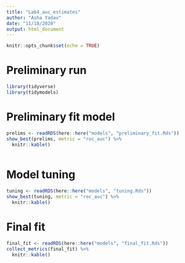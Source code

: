 ```yaml
---
title: "Lab4_auc_estimates"
author: "Asha Yadav"
date: "11/10/2020"
output: html_document
---
```


```r
knitr::opts_chunk$set(echo = TRUE)
```

# Preliminary run

```r
library(tidyverse)
library(tidymodels)
```

# Preliminary fit model
```r
prelims <- readRDS(here::here("models", "preliminary_fit.Rds"))
show_best(prelims, metric = "roc_auc") %>%
  knitr::kable()
  
```

# Model tuning

```r
tuning <- readRDS(here::here("models", "tuning.Rds"))
show_best(tuning, metric = "roc_auc") %>%
  knitr::kable()

```

# Final fit

```r
final_fit <- readRDS(here::here("models", "final_fit.Rds"))
collect_metrics(final_fit) %>%
  knitr::kable()
  
```

